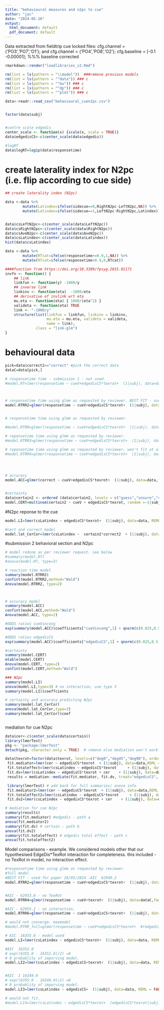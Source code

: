 ---
title: "behavioural measures and n2pc to cue"
author: "jac"
date: "2024-05-26"
output:
  html_document: default
  pdf_document: default
---

Data extracted from fieldtrip cue locked files:
        cfg.channel     = {'PO3','PO7','O1'}; and  cfg.channel     = {'PO4','PO8','O2'};
        cfg.baseline    = [-0.1 -0.00001]; %%% baseline corrected
        

```{r include=FALSE}

rmarkdown::render("loadlibraries_s2.Rmd")

rm(list = ls(pattern = "\\model"))  ###remove previous models
rm(list = ls(pattern = "^data")) ### c
rm(list = ls(pattern = "^mu")) ### c
rm(list = ls(pattern = "^dp")) ### c
rm(list = ls(pattern = "^plot")) ### c

data<-readr::read_csv("behavioural_cuen2pc.csv") 


factor(data$subj)


#centre scale edgedis
center_scale <- function(x) {scale(x, scale = TRUE)}
data$edgedisCS<-c(center_scale(data$edgedis))

#logRT
data$logRT=log1p(data$responsetime)

```

# create laterality index for N2pc (i.e. flip according to cue side)
```{r include=FALSE}

## create laterality index (N2pc)

data <-data %>% 
        mutate(Latindex=ifelse(sidecue==0,RightN2pc-LeftN2pc,NA)) %>% 
        mutate(Latindex=ifelse(sidecue==1,LeftN2pc-RightN2pc,Latindex))


data$csLeftN2pc<-c(center_scale(data$LeftN2pc))
data$csRightN2pc<-c(center_scale(data$RightN2pc))
data$csAveN2pc<-c(center_scale(data$AveN2pc))
data$csLatindex<-c(center_scale(data$Latindex))
hist(data$csLatindex)

data <-data %>% 
        mutate(RTcat=ifelse(responsetime>=0.9,1,NA)) %>% 
        mutate(RTcat=ifelse(responsetime<0.9,0,RTcat))
```

```{r} 

####function from https://doi.org/10.3389/fpsyg.2015.01171
invfn <- function() {
    ## link
    linkfun <- function(y) -1000/y
    ## inverse link
    linkinv <- function(eta)  -1000/eta
    ## derivative of invlink wrt eta
    mu.eta <- function(eta) { 1000/(eta^2) }
    valideta <- function(eta) TRUE
    link <- "-1000/y"
    structure(list(linkfun = linkfun, linkinv = linkinv,
                   mu.eta = mu.eta, valideta = valideta, 
                   name = link),
              class = "link-glm")
}

```




# behavioural data
```{r}
pick=data$correct2=="correct" #pick the correct data
dataC=data[pick,]

# responsetime time - submission 1 - not used. 
#model.RT=lmer(responsetime ~ cueV+edgedisCS*texrot+  (1|subj), data=dataC, REML = FALSE);



# responsetime time using glmm as requested by reviewer. BEST FIT - used for paper 26/05/2024
model.RTRR2=glmer(responsetime ~ cueV+edgedisCS*texrot+  (1|subj), data=dataC,family=inverse.gaussian(link = "identity"));


# responsetime time using glmm as requested by reviewer. 

#model.RTRR=glmer(responsetime ~ cueV+edgedisCS*texrot+  (1|subj), data=dataC,family=Gamma(link = "identity"));

# reponsetime time using glmm as requested by reviewer. 
#model.RTRR3=glmer(responsetime ~ cueV+edgedisCS*texrot+  (1|subj), data=dataC,family=Gamma(link = invfn()));

# reponsetime time using glmm as requested by reviewer. won't fit at all. 
#model.RTRR4=glmer(responsetime ~ cueV+edgedisCS*texrot+  (1|subj), data=dataC,family=inverse.gaussian(link = invfn()));




# accuracy
model.ACC=glmer(correct ~ cueV+edgedisCS*texrot+  (1|subj), data=data,family=binomial(link = "logit"));


#certainty
data$certain2 <- ordered (data$certain2, levels = c("guess","unsure","certain"))
model.CERT=multinom(certain2 ~ cueV + edgedisCS*texrot, random =~1|subj, data=data) 


```

#N2pc reponse to the cue
```{r}
model.LI=lmer(csLatindex ~ edgedisCS*texrot+  (1|subj), data=data, REML = FALSE);

#cert and correct model
model.lat_CerCor=lmer(csLatindex ~  certain2*correct2  + (1|subj), data=data, REML = FALSE);
```

#submission 2 behavioral section and N2pc
```{r}



# model redone as per reviewer request. see below 
#summary(model.RT)
#anova(model.RT, type=3)

# reaction time model 
summary(model.RTRR2)
confint(model.RTRR2,method="Wald")
Anova(model.RTRR2, type=2)



# accuracy model
summary(model.ACC)
confint(model.ACC,method="Wald")
Anova(model.ACC, type=2) 

#ODDS ratios cueVincong
exp(summary(model.ACC)$coefficients["cueVincong",1] + qnorm(c(0.025,0.5,0.975)) * summary(model.ACC)$coefficients["cueVincong",2])

#ODDS ratios edgedisCS
exp(summary(model.ACC)$coefficients["edgedisCS",1] + qnorm(c(0.025,0.5,0.975)) * summary(model.ACC)$coefficients["edgedisCS",2])

#certainty
summary(model.CERT)
mtable(model.CERT)
Anova(model.CERT, type=2)
confint(model.CERT,method="Wald")

### N2pc
summary(model.LI)
anova(model.LI,type=3) # no interaction, use type 3
summary(model.LI)$coeffcients

# certainty and accuracy predicting N2pc
summary(model.lat_CerCor)
anova(model.lat_CerCor,type=3)
summary(model.lat_CerCor)$coef



```


mediation for cue N2pc 
```{r}
data$cer<-c(center_scale(data$certain))
library(lmerTest) 
pkg <- "package:lmerTest"
detach(pkg, character.only = TRUE)  # remove else mediation won't work

data$texrot=factor(data$texrot, levels=c("deg0","deg45","deg90"), order=FALSE)
 fit.mediator=lmer(cer ~ edgedisCS*texrot  + (1|subj), data=data,REML = FALSE);
 fit.totaleffect=lmer(csLatindex ~ edgedisCS*texrot     + (1|subj), data=data,REML = FALSE);
 fit.dv=lmer(csLatindex ~ edgedisCS*texrot + cer    + (1|subj), data=data,REML = FALSE);
 results = mediation::mediate(fit.mediator, fit.dv, treat="edgedisCS",   mediator="cer")

 library(lmerTest) # add back for full summaries/ anova info
 fit.mediator2=lmer(cer ~ edgedisCS*texrot  + (1|subj), data=data,REML = FALSE);
 fit.totaleffect2=lmer(csLatindex ~ edgedisCS*texrot     + (1|subj), data=data,REML = FALSE);
 fit.dv2=lmer(csLatindex ~ edgedisCS*texrot + cer    + (1|subj), data=data,REML = FALSE);

```

```{r}

# mediation for cue N2pc 
summary(results)
summary(fit.mediator) #edgedis - path a
anova(fit.mediator2)
summary(fit.dv) # certain - path b
anova(fit.dv2)
summary(fit.totaleffect) # edgedis total effect - path c
anova(fit.totaleffect2)

```


Model comparisons - example. We considered models other that our hypothesised EdgeDis*TexRot interaction for completeness. this included - no TexRot in model, no interaction effect. 
```{r echo=TRUE}


#responsetime time using glmm as requested by reviewer. 
#full model
#BEST FIT - used for paper 26/05/2024 -AIC  62949.2 
model.RTRR2=glmer(responsetime ~ cueV+edgedisCS*texrot+  (1|subj), data=dataC,family=inverse.gaussian(link = "identity"));


#AIC - 62953.0 - no TexRot
model.RTRR4=glmer(responsetime ~ cueV+texrot+  (1|subj), data=dataC,family=inverse.gaussian(link = "identity"));

#AIC - 62955.2 - no interaction.
model.RTRR6=glmer(responsetime ~ cueV+edgedisCS+texrot+  (1|subj), data=dataC,family=inverse.gaussian(link = "identity"));

# would not converge- maxmodel
#model.RTRR_full=glmer(responsetime ~ cueV+edgedisCS*texrot+  #(edgedisCS*texrot|subj), data=dataC,family=inverse.gaussian(link =# "identity"));

# AIC  16355.0 - model used
model.LI=lmer(csLatindex ~ edgedisCS*texrot+  (1|subj), data=data, REML = FALSE);

#AIC  16352.0
# exp((6355.0 - 16352.0)/2) =0 
# 0 probablity of imporving model. 
model.LI2=lmer(csLatindex ~ edgedisCS+texrot+  (1|subj), data=data, REML = FALSE);


#AIC  1 16349.0
# exp((6355.0 - 16349.0)/2) =0 
# 0 probablity of imporving model. 
model.LI3=lmer(csLatindex ~ edgedisCS+  (1|subj), data=data, REML = FALSE);

# would not fit. 
#model.LI4=lmer(csLatindex ~ edgedisCS*texrot+  (edgedisCS*texrot|subj), data=data, REML = FALSE);

```




